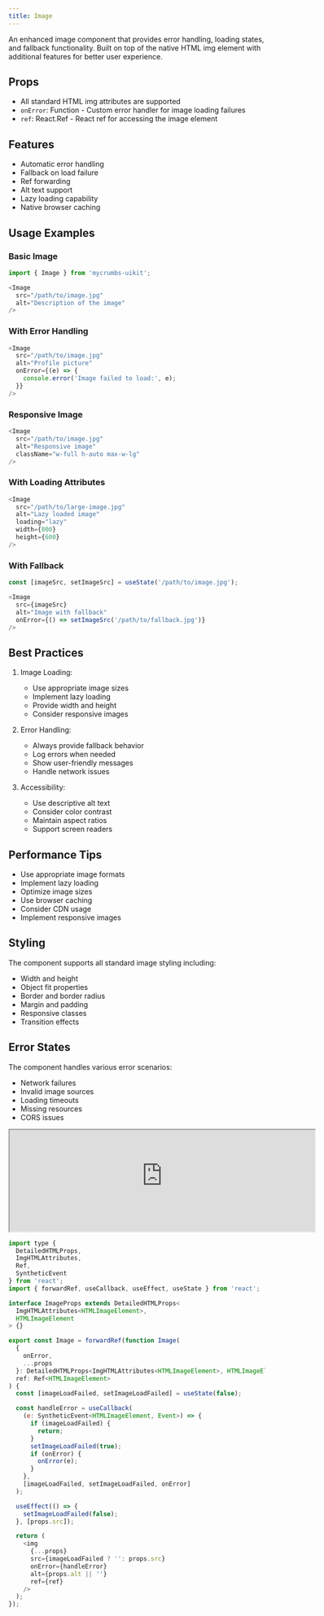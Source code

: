 ```yaml
---
title: Image 
---
```


An enhanced image component that provides error handling, loading states, and fallback functionality. Built on top of the native HTML img element with additional features for better user experience.

## Props

- All standard HTML img attributes are supported
- `onError`: Function - Custom error handler for image loading failures
- `ref`: React.Ref - React ref for accessing the image element

## Features

- Automatic error handling
- Fallback on load failure
- Ref forwarding
- Alt text support
- Lazy loading capability
- Native browser caching

## Usage Examples

### Basic Image
```javascript
import { Image } from 'mycrumbs-uikit';

<Image
  src="/path/to/image.jpg"
  alt="Description of the image"
/>
```

### With Error Handling
```javascript
<Image
  src="/path/to/image.jpg"
  alt="Profile picture"
  onError={(e) => {
    console.error('Image failed to load:', e);
  }}
/>
```

### Responsive Image
```javascript
<Image
  src="/path/to/image.jpg"
  alt="Responsive image"
  className="w-full h-auto max-w-lg"
/>
```

### With Loading Attributes
```javascript
<Image
  src="/path/to/large-image.jpg"
  alt="Lazy loaded image"
  loading="lazy"
  width={800}
  height={600}
/>
```

### With Fallback
```javascript
const [imageSrc, setImageSrc] = useState('/path/to/image.jpg');

<Image
  src={imageSrc}
  alt="Image with fallback"
  onError={() => setImageSrc('/path/to/fallback.jpg')}
/>
```

## Best Practices

1. Image Loading:
   - Use appropriate image sizes
   - Implement lazy loading
   - Provide width and height
   - Consider responsive images

2. Error Handling:
   - Always provide fallback behavior
   - Log errors when needed
   - Show user-friendly messages
   - Handle network issues

3. Accessibility:
   - Use descriptive alt text
   - Consider color contrast
   - Maintain aspect ratios
   - Support screen readers

## Performance Tips

- Use appropriate image formats
- Implement lazy loading
- Optimize image sizes
- Use browser caching
- Consider CDN usage
- Implement responsive images

## Styling

The component supports all standard image styling including:
- Width and height
- Object fit properties
- Border and border radius
- Margin and padding
- Responsive classes
- Transition effects

## Error States

The component handles various error scenarios:
- Network failures
- Invalid image sources
- Loading timeouts
- Missing resources
- CORS issues

<iframe 
  src="https://663a6564311e0ec20c42bab9-xlpxfwvbkd.chromatic.com/iframe.html?args=&id=components-image--default" 
  width="600" 
  height="200"
  className="flex rounded-xl"

></iframe>

```javascript
import type {
  DetailedHTMLProps,
  ImgHTMLAttributes,
  Ref,
  SyntheticEvent
} from 'react';
import { forwardRef, useCallback, useEffect, useState } from 'react';

interface ImageProps extends DetailedHTMLProps<
  ImgHTMLAttributes<HTMLImageElement>,
  HTMLImageElement
> {}

export const Image = forwardRef(function Image(
  {
    onError,
    ...props
  }: DetailedHTMLProps<ImgHTMLAttributes<HTMLImageElement>, HTMLImageElement>,
  ref: Ref<HTMLImageElement>
) {
  const [imageLoadFailed, setImageLoadFailed] = useState(false);

  const handleError = useCallback(
    (e: SyntheticEvent<HTMLImageElement, Event>) => {
      if (imageLoadFailed) {
        return;
      }
      setImageLoadFailed(true);
      if (onError) {
        onError(e);
      }
    },
    [imageLoadFailed, setImageLoadFailed, onError]
  );

  useEffect(() => {
    setImageLoadFailed(false);
  }, [props.src]);

  return (
    <img
      {...props}
      src={imageLoadFailed ? '': props.src}
      onError={handleError}
      alt={props.alt || ''}
      ref={ref}
    />
  );
});
